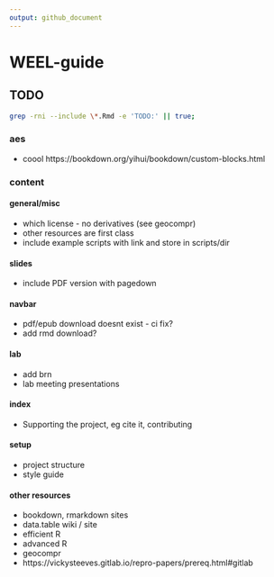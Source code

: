 ```yaml
---
output: github_document
---
```


# WEEL-guide

## TODO
```bash
grep -rni --include \*.Rmd -e 'TODO:' || true;
```


### aes
* coool https://bookdown.org/yihui/bookdown/custom-blocks.html

### content
#### general/misc
* which license - no derivatives (see geocompr)
* other resources are first class
* include example scripts with link and store in scripts/dir

#### slides
* include PDF version with pagedown

#### navbar
* pdf/epub download doesnt exist - ci fix?
* add rmd download?

#### lab
* add brn
* lab meeting presentations

#### index
* Supporting the project, eg cite it, contributing


#### setup
* project structure
* style guide



#### other resources
* bookdown, rmarkdown sites
* data.table wiki / site
* efficient R
* advanced R
* geocompr
* https://vickysteeves.gitlab.io/repro-papers/prereq.html#gitlab

